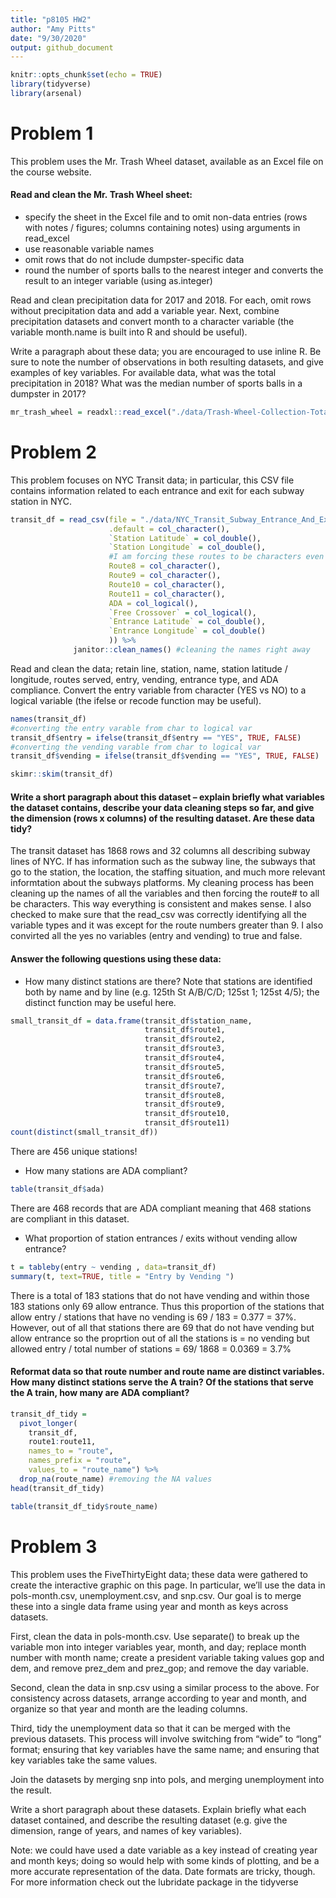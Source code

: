 ```yaml
---
title: "p8105 HW2"
author: "Amy Pitts"
date: "9/30/2020"
output: github_document
---
```


```r
knitr::opts_chunk$set(echo = TRUE)
library(tidyverse)
library(arsenal)
```

# Problem 1
This problem uses the Mr. Trash Wheel dataset, available as an Excel file on the course website.

#### Read and clean the Mr. Trash Wheel sheet:
- specify the sheet in the Excel file and to omit non-data entries (rows with notes / figures; columns containing notes) using arguments in read_excel
- use reasonable variable names
- omit rows that do not include dumpster-specific data
- round the number of sports balls to the nearest integer and converts the result to an integer variable (using as.integer)

Read and clean precipitation data for 2017 and 2018. For each, omit rows without precipitation data and add a variable year. Next, combine precipitation datasets and convert month to a character variable (the variable month.name is built into R and should be useful).

Write a paragraph about these data; you are encouraged to use inline R. Be sure to note the number of observations in both resulting datasets, and give examples of key variables. For available data, what was the total precipitation in 2018? What was the median number of sports balls in a dumpster in 2017?

```r
mr_trash_wheel = readxl::read_excel("./data/Trash-Wheel-Collection-Totals-8-6-19.xlsx") 
```

# Problem 2
This problem focuses on NYC Transit data; in particular, this CSV file contains information related to each entrance and exit for each subway station in NYC.
```r
transit_df = read_csv(file = "./data/NYC_Transit_Subway_Entrance_And_Exit_Data.csv", col_types = cols(
                      .default = col_character(),
                      `Station Latitude` = col_double(),
                      `Station Longitude` = col_double(),
                      #I am forcing these routes to be characters even though they wanted to be doubles. 
                      Route8 = col_character(), 
                      Route9 = col_character(),
                      Route10 = col_character(),
                      Route11 = col_character(),
                      ADA = col_logical(),
                      `Free Crossover` = col_logical(),
                      `Entrance Latitude` = col_double(),
                      `Entrance Longitude` = col_double() 
                      )) %>% 
              janitor::clean_names() #cleaning the names right away 
```

Read and clean the data; retain line, station, name, station latitude / longitude, routes served, entry, vending, entrance type, and ADA compliance. Convert the entry variable from character (YES vs NO) to a logical variable (the ifelse or recode function may be useful).
```r
names(transit_df)
#converting the entry varable from char to logical var 
transit_df$entry = ifelse(transit_df$entry == "YES", TRUE, FALSE)
#converting the vending varable from char to logical var 
transit_df$vending = ifelse(transit_df$vending == "YES", TRUE, FALSE)
```


```r
skimr::skim(transit_df)
```

#### Write a short paragraph about this dataset – explain briefly what variables the dataset contains, describe your data cleaning steps so far, and give the dimension (rows x columns) of the resulting dataset. Are these data tidy?
The transit dataset has  1868 rows and 32 columns all describing subway lines of NYC. If has information such as the subway line, the subways that go to the station, the location, the staffing situation, and much more relevant informtation about the subways platforms. My cleaning process has been cleaning up the names of all the variables and then forcing the route# to all be characters. This way everything is consistent and makes sense. I also checked to make sure that the read_csv was correctly identifying all the variable types and it was except for the route numbers greater than 9. I also convirted all the yes no variables (entry and vending) to true and false. 

#### Answer the following questions using these data:

- How many distinct stations are there? Note that stations are identified both by name and by line (e.g. 125th St A/B/C/D; 125st 1; 125st 4/5); the distinct function may be useful here.
```r
small_transit_df = data.frame(transit_df$station_name, 
                              transit_df$route1, 
                              transit_df$route2, 
                              transit_df$route3, 
                              transit_df$route4, 
                              transit_df$route5, 
                              transit_df$route6, 
                              transit_df$route7, 
                              transit_df$route8, 
                              transit_df$route9, 
                              transit_df$route10, 
                              transit_df$route11)
count(distinct(small_transit_df))
```
There are 456 unique stations! 

- How many stations are ADA compliant?
```r
table(transit_df$ada)
```
There are 468 records that are ADA compliant meaning that 468 stations are compliant in this dataset. 

- What proportion of station entrances / exits without vending allow entrance?
```r
t = tableby(entry ~ vending , data=transit_df)
summary(t, text=TRUE, title = "Entry by Vending ")
```
There is a total of 183 stations that do not have vending and within those 183 stations only 69 allow entrance. Thus this proportion of the stations that allow entry / stations that have no vending is 69 / 183 = 0.377 = 37%. However, out of all that stations there are 69 that do not have vending but allow entrance so the proprtion out of all the stations is = no vending but allowed entry / total number of stations = 69/ 1868 = 0.0369 = 3.7%



#### Reformat data so that route number and route name are distinct variables. How many distinct stations serve the A train? Of the stations that serve the A train, how many are ADA compliant?
```r
transit_df_tidy = 
  pivot_longer(
    transit_df, 
    route1:route11,
    names_to = "route", 
    names_prefix = "route",
    values_to = "route_name") %>% 
  drop_na(route_name) #removing the NA values 
head(transit_df_tidy) 
```
```r
table(transit_df_tidy$route_name)
```





# Problem 3
This problem uses the FiveThirtyEight data; these data were gathered to create the interactive graphic on this page. In particular, we’ll use the data in pols-month.csv, unemployment.csv, and snp.csv. Our goal is to merge these into a single data frame using year and month as keys across datasets.

First, clean the data in pols-month.csv. Use separate() to break up the variable mon into integer variables year, month, and day; replace month number with month name; create a president variable taking values gop and dem, and remove prez_dem and prez_gop; and remove the day variable.

Second, clean the data in snp.csv using a similar process to the above. For consistency across datasets, arrange according to year and month, and organize so that year and month are the leading columns.

Third, tidy the unemployment data so that it can be merged with the previous datasets. This process will involve switching from “wide” to “long” format; ensuring that key variables have the same name; and ensuring that key variables take the same values.

Join the datasets by merging snp into pols, and merging unemployment into the result.

Write a short paragraph about these datasets. Explain briefly what each dataset contained, and describe the resulting dataset (e.g. give the dimension, range of years, and names of key variables).

Note: we could have used a date variable as a key instead of creating year and month keys; doing so would help with some kinds of plotting, and be a more accurate representation of the data. Date formats are tricky, though. For more information check out the lubridate package in the tidyverse

```r

```

